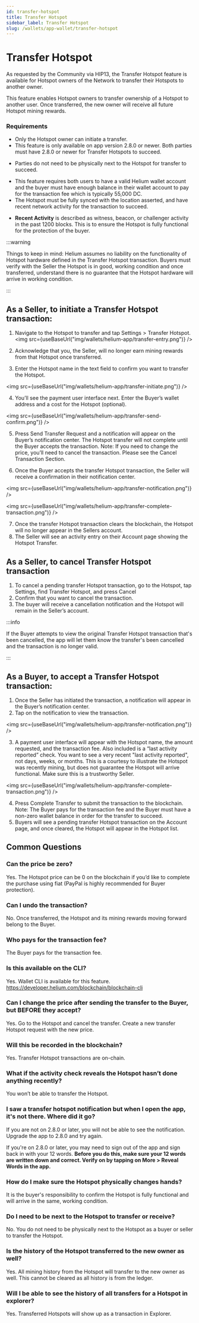 ```yaml
---
id: transfer-hotspot
title: Transfer Hotspot
sidebar_label: Transfer Hotspot
slug: /wallets/app-wallet/transfer-hotspot
---
```




# Transfer Hotspot

As requested by the Community via HIP13, the Transfer Hotspot feature is
available for Hotspot owners of the Network to transfer their Hotspots to
another owner. 

This feature enables Hotspot owners to transfer ownership of a Hotspot to
another user. Once transferred, the new owner will receive all future Hotspot
mining rewards. 


### Requirements

- Only the Hotspot owner can initiate a transfer.
- This feature is only available on app version 2.8.0 or newer. Both parties
  must have 2.8.0 or newer for Transfer Hotspots to succeed. 
* Parties do not need
  to be physically next to the Hotspot for transfer to succeed.
- This feature requires both users to have a valid Helium wallet account and the
  buyer must have enough balance in their wallet account to pay for the
  transaction fee which is typically 55,000 DC.
- The Hotspot must be fully synced with the location asserted, and have recent
  network activity for the transaction to succeed.
* **Recent Activity** is described as witness, beacon, or challenger activity in the past 1200 blocks. This is to ensure the Hotspot is fully functional for the protection of the buyer.

:::warning

Things to keep in mind: Helium assumes no liability on the functionality of
Hotspot hardware defined in the Transfer Hotspot transaction. Buyers must verify
with the Seller the Hotspot is in good, working condition and once transferred,
understand there is no guarantee that the Hotspot hardware will arrive in
working condition.

:::

## As a Seller, to initiate a Transfer Hotspot transaction:

1. Navigate to the Hotspot to transfer and tap Settings > Transfer Hotspot.
<img src={useBaseUrl("img/wallets/helium-app/transfer-entry.png")} />

2. Acknowledge that you, the Seller, will no longer earn mining rewards from
   that Hotspot once transferred.
3. Enter the Hotspot name in the text field to confirm you want to transfer the
   Hotspot.

<img src={useBaseUrl("img/wallets/helium-app/transfer-initiate.png")} />


4. You’ll see the payment user interface next. Enter the Buyer’s wallet address
   and a cost for the Hotspot (optional).

<img src={useBaseUrl("img/wallets/helium-app/transfer-send-confirm.png")} />

5. Press Send Transfer Request and a notification will appear on the Buyer’s
   notification center. The Hotspot transfer will not complete until the Buyer
   accepts the transaction. Note: If you need to change the price, you’ll need
   to cancel the transaction. Please see the Cancel Transaction Section.


6. Once the Buyer accepts the transfer Hotspot transaction, the Seller will
   receive a confirmation in their notification center.


<img src={useBaseUrl("img/wallets/helium-app/transfer-notification.png")} />


<img src={useBaseUrl("img/wallets/helium-app/transfer-complete-transaction.png")} />

7. Once the transfer Hotspot transaction clears the blockchain, the Hotspot will
   no longer appear in the Sellers account.
8. The Seller will see an activity entry on their Account page showing the
   Hotspot Transfer.

## As a Seller, to cancel Transfer Hotspot transaction

1. To cancel a pending transfer Hotspot transaction, go to the Hotspot, tap
   Settings, find Transfer Hotspot, and press Cancel
2. Confirm that you want to cancel the transaction.
3. The buyer will receive a cancellation notification and the Hotspot will
   remain in the Seller’s account.

:::info

If the Buyer attempts to view the original Transfer Hotspot transaction that's
been cancelled, the app will let them know the transfer's been cancelled and the
transaction is no longer valid.

:::

## As a Buyer, to accept a Transfer Hotspot transaction:

1. Once the Seller has initiated the transaction, a notification will appear in
   the Buyer’s notification center.
2. Tap on the notification to view the transaction.


<img src={useBaseUrl("img/wallets/helium-app/transfer-notification.png")} />

3. A payment user interface will appear with the Hotspot name, the amount
   requested, and the transaction fee. Also included is a “last activity
   reported” check. You want to see a very recent "last activity reported", not
   days, weeks, or months. This is a courtesy to illustrate the Hotspot was
   recently mining, but does not guarantee the Hotspot will arrive functional.
   Make sure this is a trustworthy Seller.


<img src={useBaseUrl("img/wallets/helium-app/transfer-complete-transaction.png")} />

4. Press Complete Transfer to submit the transaction to the blockchain. Note:
   The Buyer pays for the transaction fee and the Buyer must have a non-zero
   wallet balance in order for the transfer to succeed.
5. Buyers will see a pending transfer Hotspot transaction on the Account page,
   and once cleared, the Hotspot will appear in the Hotspot list.

## Common Questions

### Can the price be zero?

Yes. The Hotspot price can be 0 on the blockchain if you’d like to complete the
purchase using fiat (PayPal is highly recommended for Buyer protection).

### Can I undo the transaction?

No. Once transferred, the Hotspot and its mining rewards moving forward belong
to the Buyer.

### Who pays for the transaction fee?

The Buyer pays for the transaction fee.

### Is this available on the CLI?

Yes. Wallet CLI is available for this feature.
https://developer.helium.com/blockchain/blockchain-cli

### Can I change the price after sending the transfer to the Buyer, but BEFORE they accept?

Yes. Go to the Hotspot and cancel the transfer. Create a new transfer Hotspot
request with the new price.

### Will this be recorded in the blockchain?

Yes. Transfer Hotspot transactions are on-chain.

### What if the activity check reveals the Hotspot hasn’t done anything recently?

You won’t be able to transfer the Hotspot.

### I saw a transfer hotspot notification but when I open the app, it's not there. Where did it go?

If you are not on 2.8.0 or later, you will not be able to see the notification.
Upgrade the app to 2.8.0 and try again.

If you're on 2.8.0 or later, you may need to sign out of the app and sign back in with your 12 words.
**Before you do this, make sure your 12 words are written down and correct. Verify on by tapping on More > Reveal Words in the app.**

### How do I make sure the Hotspot physically changes hands?

It is the buyer's responsibility to confirm the Hotspot is fully functional and
will arrive in the same, working condition.

### Do I need to be next to the Hotspot to transfer or receive?

No. You do not need to be physically next to the Hotspot as a buyer or seller to
transfer the Hotspot.

### Is the history of the Hotspot transferred to the new owner as well?

Yes. All mining history from the Hotspot will transfer to the new owner as well.
This cannot be cleared as all history is from the ledger.

### Will I be able to see the history of all transfers for a Hotspot in explorer?

Yes. Transferred Hotspots will show up as a transaction in Explorer.
